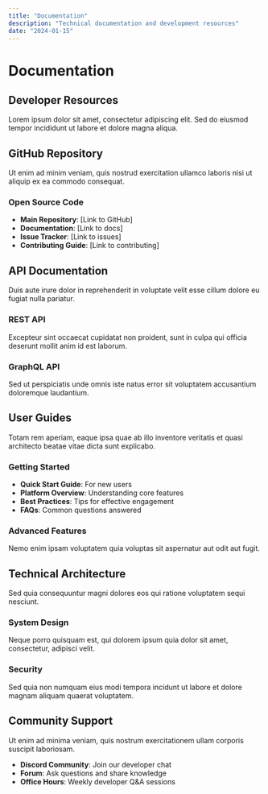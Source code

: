```yaml
---
title: "Documentation"
description: "Technical documentation and development resources"
date: "2024-01-15"
---
```


# Documentation

## Developer Resources

Lorem ipsum dolor sit amet, consectetur adipiscing elit. Sed do eiusmod tempor incididunt ut labore et dolore magna aliqua.

## GitHub Repository

Ut enim ad minim veniam, quis nostrud exercitation ullamco laboris nisi ut aliquip ex ea commodo consequat.

### Open Source Code

- **Main Repository**: [Link to GitHub]
- **Documentation**: [Link to docs]
- **Issue Tracker**: [Link to issues]
- **Contributing Guide**: [Link to contributing]

## API Documentation

Duis aute irure dolor in reprehenderit in voluptate velit esse cillum dolore eu fugiat nulla pariatur.

### REST API

Excepteur sint occaecat cupidatat non proident, sunt in culpa qui officia deserunt mollit anim id est laborum.

### GraphQL API

Sed ut perspiciatis unde omnis iste natus error sit voluptatem accusantium doloremque laudantium.

## User Guides

Totam rem aperiam, eaque ipsa quae ab illo inventore veritatis et quasi architecto beatae vitae dicta sunt explicabo.

### Getting Started

- **Quick Start Guide**: For new users
- **Platform Overview**: Understanding core features
- **Best Practices**: Tips for effective engagement
- **FAQs**: Common questions answered

### Advanced Features

Nemo enim ipsam voluptatem quia voluptas sit aspernatur aut odit aut fugit.

## Technical Architecture

Sed quia consequuntur magni dolores eos qui ratione voluptatem sequi nesciunt.

### System Design

Neque porro quisquam est, qui dolorem ipsum quia dolor sit amet, consectetur, adipisci velit.

### Security

Sed quia non numquam eius modi tempora incidunt ut labore et dolore magnam aliquam quaerat voluptatem.

## Community Support

Ut enim ad minima veniam, quis nostrum exercitationem ullam corporis suscipit laboriosam.

- **Discord Community**: Join our developer chat
- **Forum**: Ask questions and share knowledge
- **Office Hours**: Weekly developer Q&A sessions

